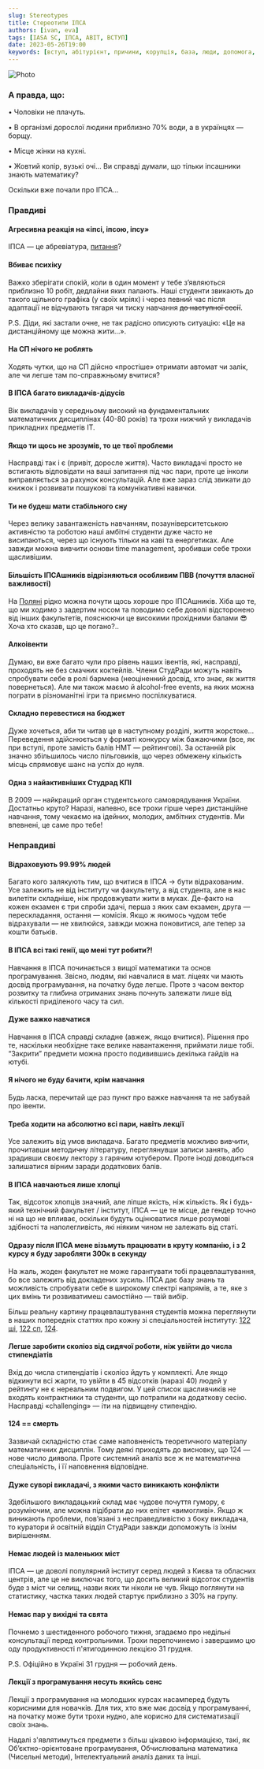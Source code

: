 ```yaml
---
slug: Stereotypes
title: Стереотипи ІПСА
authors: [ivan, eva]
tags: [IASA SC, ІПСА, ABIT, ВСТУП]
date: 2023-05-26T19:00
keywords: [вступ, абітурієнт, причини, корупція, база, люди, допомога, дедлайн, знання, Студрада, робота, можливості]
---
```


![Photo](./167.png)

<!--truncate-->

### А правда, що:
• Чоловіки не плачуть.

• В організмі дорослої людини приблизно 70% води, а в українцях — борщу.

• Місце жінки на кухні.

• Жовтий колір, вузькі очі… Ви справді думали, що тільки іпсашники знають математику?

Оскільки вже почали про ІПСА…

### Правдиві

#### Агресивна реакція на «іпсі, іпсою, іпсу»
ІПСА — це абревіатура, [питання](https://www.youtube.com/watch?v=7pBOhzcBork&ab_channel=iasaLEGE)?

#### Вбиває психіку
Важко зберігати спокій, коли в один момент у тебе з’являються приблизно 10 робіт, дедлайни яких палають. Наші студенти звикають до такого щільного графіка (у своїх мріях) і через певний час після адаптації не відчувають тягаря чи тиску навчання ~~до наступної сесії~~.

P.S. Діди, які застали очне, не так радісно описують ситуацію: «Це на дистанційному ще можна жити…».

#### На СП нічого не роблять
Ходять чутки, що на СП дійсно «простіше» отримати автомат чи залік, але чи легше там по-справжньому вчитися?

#### В ІПСА багато викладачів-дідусів
Вік викладачів у середньому високий на фундаментальних математичних дисциплінах (40-80 років) та трохи нижчий у викладачів прикладних предметів IT.

#### Якщо ти щось не зрозумів, то це твої проблеми
Насправді так і є (привіт, доросле життя). Часто викладачі просто не встигають відповідати на ваші запитання під час пари, проте це інколи виправляється за рахунок консультацій. Але вже зараз слід звикати до книжок і розвивати пошукові та комунікативні навички. 

#### Ти не будеш мати стабільного сну
Через велику завантаженість навчанням, позауніверситетською активністю та роботою наші амбітні студенти дуже часто не висипаються, через що існують тільки на каві та енергетиках. Але завжди можна вивчити основи time management, зробивши себе трохи щасливішим.

#### Більшість ІПСАшників відрізняються особливим ПВВ (почуття власної важливості)
На [Поляні](https://www.google.com/maps/place/%D0%A1%D0%BA%D0%B2%D0%B5%D1%80+%D1%96%D0%BC%D0%B5%D0%BD%D1%96+%D0%9E%D0%BB%D0%B5%D0%BD%D0%B8+%D0%A2%D0%B5%D0%BB%D1%96%D0%B3%D0%B8/@50.4473255,30.453954,17z/data=!3m1!4b1!4m6!3m5!1s0x40d4cc27725b49d7:0xd00801d72ba54c32!8m2!3d50.4473255!4d30.453954!16s%2Fg%2F11h1694_1?entry=ttu) рідко можна почути щось хороше про ІПСАшників. Хіба що те, що ми ходимо з задертим носом та поводимо себе доволі відсторонено від інших факультетів, пояснюючи це  високими прохідними балами 😎 Хоча хто сказав, що це погано?..

#### Алкоівенти
Думаю, ви вже багато чули про рівень наших івентів, які, насправді, проходять не без смачних коктейлів. Члени СтудРади можуть навіть спробувати себе в ролі бармена (неоціненний досвід, хто знає, як життя повернеться). Але ми також маємо й alcohol-free events, на яких можна пограти в різноманітні ігри та приємно поспілкуватися.

#### Складно перевестися на бюджет
Дуже хочеться, аби ти читав це в наступному розділі, життя жорстоке... Переведення здійснюється у форматі конкурсу між бажаючими (все, як при вступі, проте замість балів НМТ — рейтингові). За останній рік значно збільшилось число пільговиків, що через обмежену кількість місць спрямовує шанс на успіх до нуля.

#### Одна з найактивніших Студрад КПІ
В 2009 — найкращий орган студентського самоврядування України. Достатньо круто? Наразі, напевно, все трохи гірше через дистанційне навчання, тому чекаємо на ідейних, молодих, амбітних студентів. Ми впевнені, це саме про тебе!

### Неправдиві

#### Відраховують 99.99% людей
Багато кого залякують тим, що вчитися в ІПСА → бути відрахованим. Усе залежить не від інституту чи факультету, а від студента, але в нас вилетіти складніше, ніж продовжувати жити в муках. Де-факто на кожен екзамен є три спроби здачі, перша з яких сам екзамен, друга — перескладання, остання — комісія. Якщо ж якимось чудом тебе відрахували — не хвилюйся, завжди можна поновитися, але тепер за кошти батьків.

#### В ІПСА всі такі генії, що мені тут робити?!
Навчання в ІПСА починається з вищої математики та основ програмування. Звісно, людям, які навчалися в мат. ліцеях чи мають досвід програмування, на початку буде легше. Проте з часом вектор розвитку та глибина отриманих знань почнуть залежати лише від кількості приділеного часу та сил.

#### Дуже важко навчатися
Навчання в ІПСА справді складне (авжеж, якщо вчитися). Рішення про те, наскільки необхідне таке велике навантаження, приймати лише тобі. “Закрити” предмети можна просто подивившись декілька гайдів на ютубі.

#### Я нічого не буду бачити, крім навчання
Будь ласка, перечитай ще раз пункт про важке навчання та не забувай про івенти.

#### Треба ходити на абсолютно всі пари, навіть лекції
Усе залежить від умов викладача. Багато предметів можливо вивчити, прочитавши методичну літературу, переглянувши записи занять, або зрадивши своєму лектору з гарячим ютубером. Проте іноді доводиться залишатися вірним заради додаткових балів.

#### В ІПСА навчаються лише хлопці
Так, відсоток хлопців значний, але ліпше якість, ніж кількість. Як і будь-який технічний факультет / інститут, ІПСА — це те місце, де гендер точно ні на що не впливає, оскільки будуть оцінюватися лише розумові здібності та наполегливість, які ніяким чином не залежать від статі.

#### Одразу після ІПСА мене візьмуть працювати в круту компанію, і з 2 курсу я буду заробляти 300к в секунду
На жаль, жоден факультет не може гарантувати тобі працевлаштування, бо все залежить від докладених зусиль. ІПСА дає базу знань та можливість спробувати себе в широкому спектрі напрямів, а те, яке з цих вмінь ти розвиватимеш самостійно — твій вибір.

Більш реальну картину працевлаштування студентів можна переглянути в наших попередніх статтях про кожну зі спеціальностей інституту: [122 ші](https://iasastudentcouncil.github.io/iasa-sc-blog/blog/AI), [122 сп](https://iasastudentcouncil.github.io/iasa-sc-blog/blog/122%D0%A1%D0%9F/), [124](https://iasastudentcouncil.github.io/iasa-sc-blog/blog/124).

#### Легше заробити сколіоз від сидячої роботи, ніж увійти до числа стипендіатів
Вхід до числа стипендіатів і сколіоз йдуть у комплекті. Але якщо відкинути всі жарти, то увійти в 45 відсотків (наразі 40) людей у рейтингу не є нереальним подвигом. У цей список щасливчиків не входять контрактники та студенти, що потрапили на додаткову сесію. Насправді «challenging» — іти на підвищену стипендію.

#### 124 == смерть
Зазвичай складністю стає саме наповненість теоретичного матеріалу математичних дисциплін. Тому деякі приходять до висновку, що 124 — нове число диявола. Проте системний аналіз все ж не математична спеціальність, і її наповнення відповідне.

#### Дуже суворі викладачі, з якими часто виникають конфлікти
Здебільшого викладацький склад має чудове почуття гумору, є розуміючим, але можна підібрати до них епітет «вимогливі». Якщо ж виникають проблеми, пов’язані з несправедливістю з боку викладача, то куратори й освітній відділ СтудРади завжди допоможуть із їхнім вирішенням.

#### Немає людей із маленьких міст
ІПСА — це доволі популярний інститут серед людей з Києва та обласних центрів, але це не виключає того, що досить великий відсоток студентів буде з міст чи селищ, назви яких ти ніколи не чув. Якщо поглянути на статистику, частка таких людей стартує приблизно з 30% на групу.

#### Немає пар у вихідні та свята
Почнемо з шестиденного робочого тижня, згадаємо про недільні консультації перед контрольними. Трохи перепочинемо і завершимо цю оду продуктивності п'ятигодинною лекцією 31 грудня.

P.S. Офіційно в Україні 31 грудня — робочий день.

#### Лекції з програмування несуть якийсь сенс
Лекції з програмування на молодших курсах насамперед будуть корисними для новачків. Для тих, хто вже має досвід у програмуванні, на початку може бути трохи нудно, але корисно для систематизації своїх знань.

Надалі з'являтимуться предмети з більш цікавою інформацією, такі, як Об’єктно-орієнтоване програмування, Обчислювальна математика (Чисельні методи), Інтелектуальний аналіз даних та інші.


